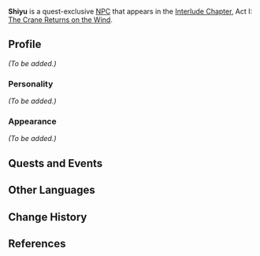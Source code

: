 {{Meta
<!-- Remove this template after adding the missing info -->
|missing_NPC_profile  = yes
}}
{{Character Infobox
|type             = Quest NPC
|image            = NPC Shiyu.png
|region           = Liyue
}}
'''Shiyu''' is a quest-exclusive [[NPC]] that appears in the [[Interlude Chapter]], Act I: [[The Crane Returns on the Wind]].
<!--
==Location==
<gallery>
NPC Location Shiyu.png|Shiyu's location
NPC Location Shiyu Context.png|Additional context
</gallery>
-->
==Profile==
<!-- detailed story/lore information goes here -->
''(To be added.)''

===Personality===
''(To be added.)''

===Appearance===
''(To be added.)''

==Quests and Events==
{{Quests and Events}}

==Other Languages==
{{Other Languages
|default_hidden = 1
|en      = Shiyu
|zhs     = 诗羽
|zhs_rm  = Shīyǔ
|zht     = 詩羽
|zht_rm  = Shīyǔ
|ja      = 詩羽
|ja_rm   = Shi'u{{Assumed}}
|ko      = {{tt|시우|詩羽}}
|ko_rm   = Si'u
|es      = Shiyu
|fr      = Shiyu
|ru      = Ши Юй
|th      = Shiyu
|vi      = Shiyu
|de      = Shiyu
|id      = Shiyu
|pt      = Shiyu
|tr      = Shiyu
|it      = Shiyu
}}

==Change History==
{{Change History|2.4}}

==References==
{{Reflist}}